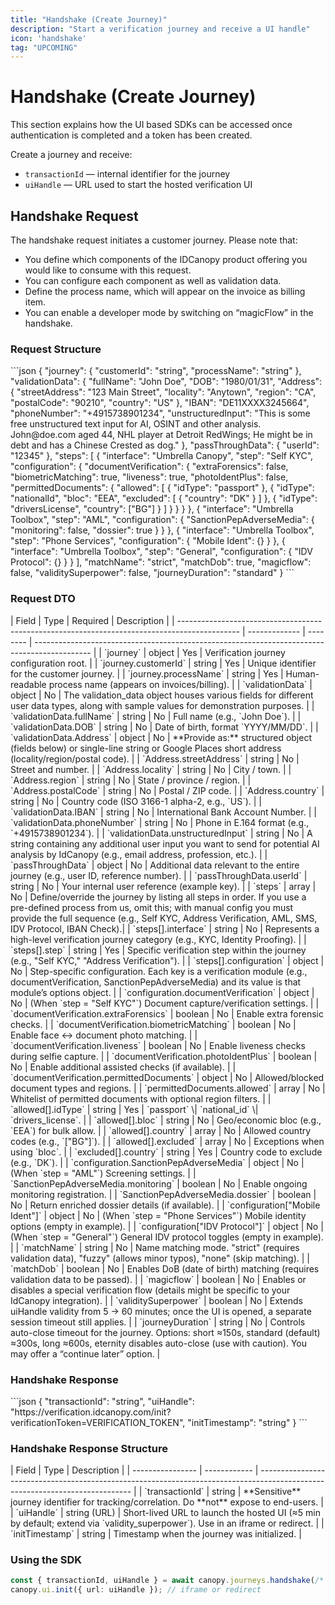 ```yaml
---
title: "Handshake (Create Journey)"
description: "Start a verification journey and receive a UI handle"
icon: 'handshake'
tag: "UPCOMING"
---
```


# Handshake (Create Journey)
This section explains how the UI based SDKs can be accessed once authentication is completed and a token has been created.

Create a journey and receive:
- `transactionId` — internal identifier for the journey
- `uiHandle` — URL used to start the hosted verification UI

## Handshake Request
The handshake request initiates a customer journey. Please note that:

- You define which components of the IDCanopy product offering you would like to consume with this request.
- You can configure each component as well as validation data.
- Define the process name, which will appear on the invoice as billing item.
- You can enable a developer mode by switching on “magicFlow” in the handshake.

### Request Structure
<Accordion title="Request Structure">  
```json
{
  "journey": {
    "customerId": "string",
    "processName": "string"
  },
  "validationData": {
    "fullName": "John Doe",
    "DOB": "1980/01/31",
    "Address": {
      "streetAddress": "123 Main Street",
      "locality": "Anytown",
      "region": "CA",
      "postalCode": "90210",
      "country": "US"
    },
    "IBAN": "DE11XXXX3245664",
    "phoneNumber": "+4915738901234",
    "unstructuredInput": "This is some free unstructured text input for AI, OSINT and other analysis. John@doe.com aged 44, NHL player at Detroit RedWings; He might be in debt and has a Chinese Crested as dog."
  },
  "passThroughData": {
    "userId": "12345"
  },
  "steps": [
    {
      "interface": "Umbrella Canopy",
      "step": "Self KYC",
      "configuration": {
        "documentVerification": {
          "extraForensics": false,
          "biometricMatching": true,
          "liveness": true,
          "photoIdentPlus": false,
          "permittedDocuments": {
            "allowed": [
              {
                "idType": "passport"
              },
              {
                "idType": "nationalId",
                "bloc": "EEA",
                "excluded": [
                  {
                    "country": "DK"
                  }
                ]
              },
              {
                "idType": "driversLicense",
                "country": ["BG"]
              }
            ]
          }
        }
      }
    },
    {
      "interface": "Umbrella Toolbox",
      "step": "AML",
      "configuration": {
        "SanctionPepAdverseMedia": {
          "monitoring": false,
          "dossier": true
        }
      }
    },
    {
      "interface": "Umbrella Toolbox",
      "step": "Phone Services",
      "configuration": {
        "Mobile Ident": {}
      }
    },
    {
      "interface": "Umbrella Toolbox",
      "step": "General",
      "configuration": {
        "IDV Protocol": {}
      }
    }
  ],
  "matchName": "strict",
  "matchDob": true,
  "magicflow": false,
  "validitySuperpower": false,
  "journeyDuration": "standard"
}
```
</Accordion>

### Request DTO
<Accordion title="Request DTO">  
| Field                                                                                         | Type          | Required | Description                                                                                  |
| --------------------------------------------------------------------------------------------- | ------------- | -------- | -------------------------------------------------------------------------------------------- |
| `journey`                                                                                     | object        | Yes      | Verification journey configuration root.                                                     |
| `journey.customerId`                                                                          | string        | Yes      | Unique identifier for the customer journey.                                                  |
| `journey.processName`                                                                         | string        | Yes      | Human-readable process name (appears on invoices/billing).                                   |
| `validationData`                                                                              | object        | No       | The validation_data object houses various fields for different user data types, along with sample values for demonstration purposes.   |
| `validationData.fullName`                                                                     | string        | No       | Full name (e.g., `John Doe`).                                                                |
| `validationData.DOB`                                                                          | string        | No       | Date of birth, format `YYYY/MM/DD`.                                                          |
| `validationData.Address`                                                                      | object        | No       | **Provide as:** structured object (fields below) or single-line string or Google Places short address (locality/region/postal code). |
| `Address.streetAddress`                                                                       | string        | No       | Street and number.                                                                           |
| `Address.locality`                                                                            | string        | No       | City / town.                                                                                 |
| `Address.region`                                                                              | string        | No       | State / province / region.                                                                   |
| `Address.postalCode`                                                                          | string        | No       | Postal / ZIP code.                                                                           |
| `Address.country`                                                                             | string        | No       | Country code (ISO 3166-1 alpha-2, e.g., `US`).                                               |
| `validationData.IBAN`                                                                         | string        | No       | International Bank Account Number.                                                           |
| `validationData.phoneNumber`                                                                  | string        | No       | Phone in E.164 format (e.g., `+4915738901234`).                                              |
| `validationData.unstructuredInput`                                                            | string        | No       | A string containing any additional user input you want to send for potential AI analysis by IdCanopy (e.g., email address, profession, etc.). |
| `passThroughData`                                                                             | object        | No       | Additional data relevant to the entire journey (e.g., user ID, reference number).            |
| `passThroughData.userId`                                                                      | string        | No       | Your internal user reference (example key).                                                  |
| `steps`                                                                                       | array         | No       | Define/override the journey by listing all steps in order. If you use a pre-defined process from us, omit this; with manual config you must provide the full sequence (e.g., Self KYC, Address Verification, AML, SMS, IDV Protocol, IBAN Check).|
| `steps[].interface`                                                                           | string        | No       | Represents a high-level verification journey category (e.g., KYC, Identity Proofing).                                |
| `steps[].step`                                                                                | string        | Yes      | Specific verification step within the journey (e.g., "Self KYC," "Address Verification").                             |
| `steps[].configuration`                                                                       | object        | No       | Step-specific configuration. Each key is a verification module (e.g., documentVerification, SanctionPepAdverseMedia) and its value is that module’s options object.  |
| `configuration.documentVerification`                                                          | object        | No       | (When `step = "Self KYC"`) Document capture/verification settings.                           |
| `documentVerification.extraForensics`                                                         | boolean       | No       | Enable extra forensic checks.                                                                |
| `documentVerification.biometricMatching`                                                      | boolean       | No       | Enable face ↔ document photo matching.                                                       |
| `documentVerification.liveness`                                                               | boolean       | No       | Enable liveness checks during selfie capture.                                                |
| `documentVerification.photoIdentPlus`                                                         | boolean       | No       | Enable additional assisted checks (if available).                                            |
| `documentVerification.permittedDocuments`                                                     | object        | No       | Allowed/blocked document types and regions.                                                  |
| `permittedDocuments.allowed`                                                                  | array         | No       | Whitelist of permitted documents with optional region filters.                               |
| `allowed[].idType`                                                                            | string        | Yes      | `passport` \| `national_id` \| `drivers_license`.                                            |
| `allowed[].bloc`                                                                              | string        | No       | Geo/economic bloc (e.g., `EEA`) for bulk allow.                                              |
| `allowed[].country`                                                                           | array         | No       | Allowed country codes (e.g., `["BG"]`).                                                      |
| `allowed[].excluded`                                                                          | array         | No       | Exceptions when using `bloc`.                                                                |
| `excluded[].country`                                                                          | string        | Yes      | Country code to exclude (e.g., `DK`).                                                        |
| `configuration.SanctionPepAdverseMedia`                                                       | object        | No       | (When `step = "AML"`) Screening settings.                                                    |
| `SanctionPepAdverseMedia.monitoring`                                                          | boolean       | No       | Enable ongoing monitoring registration.                                                      |
| `SanctionPepAdverseMedia.dossier`                                                             | boolean       | No       | Return enriched dossier details (if available).                                              |
| `configuration["Mobile Ident"]`                                                               | object        | No       | (When `step = "Phone Services"`) Mobile identity options (empty in example).                 |
| `configuration["IDV Protocol"]`                                                               | object        | No       | (When `step = "General"`) General IDV protocol toggles (empty in example).                   |
| `matchName`                                                                                   | string        | No       | Name matching mode. "strict" (requires validation data), "fuzzy" (allows minor typos), "none" (skip matching).                                             |
| `matchDob`                                                                                    | boolean       | No       | Enables DoB (date of birth) matching (requires validation data to be passed).                |
| `magicflow`                                                                                   | boolean       | No       | Enables or disables a special verification flow (details might be specific to your IdCanopy integration).  |
| `validitySuperpower`                                                                          | boolean       | No       | Extends uiHandle validity from 5 → 60 minutes; once the UI is opened, a separate session timeout still applies. |
| `journeyDuration`                                                                             | string        | No       | Controls auto-close timeout for the journey. Options: short ≈150s, standard (default) ≈300s, long ≈600s, eternity disables auto-close (use with caution). You may offer a “continue later” option. |
</Accordion>


### Handshake Response
<Accordion title="Handshake Response">  
```json
{
  "transactionId": "string",
  "uiHandle": "https://verification.idcanopy.com/init?verificationToken=VERIFICATION_TOKEN",
  "initTimestamp": "string"
}
```
</Accordion>

### Handshake Response Structure
<Accordion title="Handshake Response Structure">  
| Field            | Type         | Description                                                                                                                  |
| ---------------- | ------------ | ---------------------------------------------------------------------------------------------------------------------------- |
| `transactionId`  | string       | **Sensitive** journey identifier for tracking/correlation. Do **not** expose to end-users.                                   |
| `uiHandle`       | string (URL) | Short-lived URL to launch the hosted UI (≈5 min by default; extend via `validity_superpower`). Use in an iframe or redirect. |
| `initTimestamp`  | string       | Timestamp when the journey was initialized.  |

</Accordion>

### Using the SDK
```ts
const { transactionId, uiHandle } = await canopy.journeys.handshake(/* dto above */);
canopy.ui.init({ url: uiHandle }); // iframe or redirect
```
